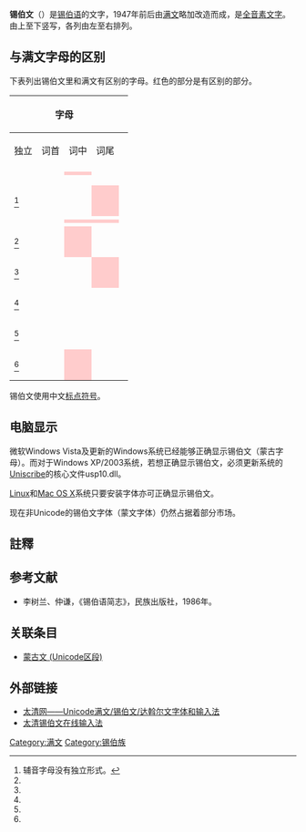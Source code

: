 {{missing information|历史、概况}}
{{Contains Xibe text}}
{{Infobox WS
 |name=锡伯文
 |type=[[全音素文字|全音素文字]]
 |languages=[[锡伯语|锡伯语]]
 |time=1947年至今
 |fam1=[[原始迦南字母|原始迦南字母]]
 |fam2=[[腓尼基字母|腓尼基字母]]
 |fam3=[[阿拉米文|阿拉米文]]
 |fam4=[[叙利亚文|叙利亚文]]
 |fam5=[[粟特文|粟特文]]
 |fam6=[[回鹘文|回鹘文]]
 |fam7=[[蒙古文|蒙古文]]
 |fam8=[[满文|满文]]
 |children=
 |unicode=[http://www.unicode.org/charts/PDF/U1980.pdf U+1800至U+18AA]（包含在蒙古文区段中）
 |iso15924=Mong （蒙古文）
 }}
{{sib|s=ᠰᡞᠪᡝ<br>ᡥᡝᠷᡤᡝᠨ|z=sibe hergen}}

'''锡伯文'''（{{lang-sjo|ᠰᡞᠪᡝ<br />ᡥᡝᠷᡤᡝᠨ|z=sibe hergen}}）是[[锡伯语|锡伯语]]的文字，1947年前后由[[满文|满文]]略加改造而成，是[[全音素文字|全音素文字]]。由上至下竖写，各列由左至右排列。

==与满文字母的区别==
下表列出锡伯文里和满文有区别的字母。红色的部分是有区别的部分。

{| class="wikitable"
|-
! colspan="4" | 字母
! rowspan="2" |
! rowspan="2" | <small>[[锡伯文转写|转写]]（[[穆麟德|穆麟德]]/太清/新满汉）</small>
! rowspan="2" | <small>[[Unicode|Unicode]]​编码</small>
! rowspan="2" | 说明（用[[穆麟德|穆麟德]]转写）
|-
! 独立
! 词首
! 词中
! 词尾
|-
| rowspan="4" | {{MongolUnicode|lang=sjo|ᡞ}}
| rowspan="4" | {{MongolUnicode|lang=sjo|ᡞ᠊}}
| {{MongolUnicode|lang=sjo|᠊ᡞ᠊}}
| rowspan="2" | {{MongolUnicode|lang=sjo|᠊ᡞ}}
| rowspan="4" |
| rowspan="4" | i<ref group="注">在汉语借词音节{{MongolUnicode|lang=sjo|valign=middle|ᡱᡞ}} c῾y/qyʼ/chy和{{MongolUnicode|lang=sjo|valign=middle|ᡷᡞ}} jy/jyʼ/zhy中写作y/yʼ/y。</ref>
| rowspan="4" style="background:#FFCCCC" | 185E
| rowspan="4" | 第二行用于元音后，第三行用于k、g、h、b、p，第四行用于dz/z/z后
|-
| style="background:#FFCCCC" | {{MongolUnicode|lang=sjo|᠊ᡞ᠋᠊}}
|-
| rowspan="2" | {{MongolUnicode|lang=sjo|‍ᡞ᠌᠊}}
| {{MongolUnicode|lang=sjo|᠊ᡞ᠋}}
|-
| {{MongolUnicode|lang=sjo|᠊ᡞ᠌}}
|-
|
|
|{{MongolUnicode|lang=sjo|᠊ᡡ᠊}}
|{{MongolUnicode|lang=sjo|᠊ᡡ}}
|
|ū/v/uu
|1861
| style="background:#FFCCCC" | 只用于k、g、h后
|-
| {{MongolUnicode|lang=sjo|ᡢ}} <ref group="注" name="indep">辅音字母没有独立形式。</ref>
|
| {{MongolUnicode|lang=sjo|‍ᡢ᠊}}
| style="background:#FFCCCC" | {{MongolUnicode|lang=sjo|᠊ᡢ}}
|
| ng
| style="background:#FFCCCC" | 1862
| 只出现在音节末尾
|-
| rowspan="3" | {{MongolUnicode|lang=sjo|ᡣ}}
| {{MongolUnicode|lang=sjo|ᡣ᠊}}
| {{MongolUnicode|lang=sjo|᠊ᡴ᠊}} 
| 
| rowspan="3" |
| rowspan="3" | k
| rowspan="3" style="background:#FFCCCC" | 1863
| rowspan="3" | 在a、o、ū/v/uu前用第一行，在e、i、u前用第三行<ref group="注" name="kū">后一行在个别词中和ū/v/uu相拼：bukūn/bukʼvn、kūke/kʼvke。</ref>；<span style="background:#FFCCCC">在音节末一律用第二行</span>。
|-
|
| style="background:#FFCCCC" | {{MongolUnicode|lang=sjo|᠊ᡣ᠋᠊}}
| style="background:#FFCCCC" | {{MongolUnicode|lang=sjo|᠊ᡣ}}
|-
| {{MongolUnicode|lang=sjo|ᡴ᠌}}
| {{MongolUnicode|lang=sjo|᠊ᡴ᠌᠊}}
| 
|-
| {{MongolUnicode|lang=sjo|ᡪ}} <ref group="注" name="indep" />
| {{MongolUnicode|lang=sjo|ᡪ᠊}}
| style="background:#FFCCCC" | {{MongolUnicode|lang=sjo|᠊ᡪ᠊}}
|
|
| j/j/zh
| style="background:#FFCCCC" | 186A
| 只出现在音节首
|-
| {{MongolUnicode|lang=sjo|ᠷ}} <ref group="注" name="indep" />
| {{MongolUnicode|lang=sjo|ᠷ᠊}}
| {{MongolUnicode|lang=sjo|᠊ᠷ᠊}}
| style="background:#FFCCCC" | {{MongolUnicode|lang=sjo|᠊ᠷ}}
|
| r
| style="background:#FFCCCC" | 1837
| 本族语没有以r打头的词
|-
| {{MongolUnicode|lang=sjo|ᡫ}} <ref group="注" name="indep" />
| {{MongolUnicode|lang=sjo|ᡫ᠊}}
| {{MongolUnicode|lang=sjo|᠊ᡫ᠊}}
| 
| 
| f
| style="background:#FFCCCC" | 186B
| style="background:#FFCCCC" | 统一使用一种形式
|-
| {{MongolUnicode|lang=sjo|ᠸ}} <ref group="注" name="indep" />
| {{MongolUnicode|lang=sjo|ᠸ᠊}}
| {{MongolUnicode|lang=sjo|᠊ᠸ᠊}}
|
|
| w
| 1838
| 可出现在a、e、<span style="background:#FFCCCC">i、o、u</span>前
|-
| {{MongolUnicode|lang=sjo|ᡲ}} <ref group="注" name="indep" />
| {{MongolUnicode|lang=sjo|ᡲ᠊}}
| style="background:#FFCCCC" | {{MongolUnicode|lang=sjo|᠊ᡲ᠊}}
|
|
| j/j/zh
| style="background:#FFCCCC" | 1872
| 只用于借词音节jy/jyʼ/zhy（[[汉语拼音|汉语拼音]]zhi）
|}

锡伯文使用中文[[标点符号|标点符号]]。

==电脑显示==
微软Windows Vista及更新的Windows系统已经能够正确显示锡伯文（蒙古字母）。而对于Windows XP/2003系统，若想正确显示锡伯文，必须更新系统的[[Uniscribe|Uniscribe]]的核心文件usp10.dll。

[[Linux|Linux]]和[[Mac_OS_X|Mac OS X]]系统只要安装字体亦可正确显示锡伯文。

现在非Unicode的锡伯文字体（蒙文字体）仍然占据着部分市场。

==註釋==
<references group="注" />

==参考文献==
{{refbegin}}
*李树兰、仲谦，《锡伯语简志》，民族出版社，1986年。
{{refend}}

== 关联条目 ==
* [[蒙古文_(Unicode区段)|蒙古文 (Unicode区段)]]

==外部链接==
* [https://web.archive.org/web/20141216193350/http://abkai.net/ 太清网——Unicode满文/锡伯文/达斡尔文字体和输入法]
* [https://web.archive.org/web/20150925233930/http://abkai.net/core/zh/online-keyboard/online-keyboard-sibe/ 太清锡伯文在线输入法]

[[Category:满文|Category:满文]]
[[Category:锡伯族|Category:锡伯族]]